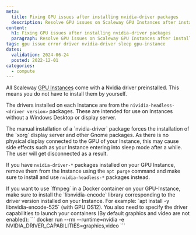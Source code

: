 ```yaml
---
meta:
  title: Fixing GPU issues after installing nvidia-driver packages
  description: Resolve GPU issues on Scaleway GPU Instances after installing Nvidia drivers with our troubleshooting guide.
content:
  h1: Fixing GPU issues after installing nvidia-driver packages
  paragraph: Resolve GPU issues on Scaleway GPU Instances after installing Nvidia drivers with our troubleshooting guide.
tags: gpu issue error driver nvidia-driver sleep gpu-instance
dates:
  validation: 2024-06-24
  posted: 2022-12-01
categories:
  - compute
---
```


All Scaleway [GPU Instances](/compute/gpu/quickstart/) come with a Nvidia driver preinstalled. This means you do not have to install them by yourself.

The drivers installed on each Instance are from the `nividia-headless-<driver version>` packages. These are intended for use on Instances without a Windows Desktop or display server.

<Message type="important">
    The manual installation of a `nvidia-driver` package forces the installation of the `xorg` display server and other Gnome packages. As there is no physical display connected to the GPU of your Instance, this may cause side effects such as your Instance entering into sleep mode after a while. The user will get disconnected as a result.
</Message>

If you have `nvidia-driver-*` packages installed on your GPU Instance, remove them from the Instance using the `apt purge` command and make sure to install and use `nvidia-headless-*` packages instead.

<Message type="tip">
  If you want to use `ffmpeg` in a Docker container on your GPU-Instance, make sure to install the `libnvidia-encode` library corresponding to the driver version installed on your Instance.
  For example: `apt install -y libnvidia-encode-525`  (with GPU OS12).
  You also need to specify the driver capabilities to launch your containers (By default graphics and video are not enabled):
  ```
  docker run --rm --runtime=nvidia -e NVIDIA_DRIVER_CAPABILITIES=graphics,video
  ```
</Message>